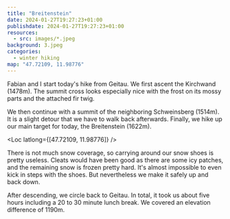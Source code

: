 ```yaml
---
title: "Breitenstein"
date: 2024-01-27T19:27:23+01:00
publishdate: 2024-01-27T19:27:23+01:00
resources:
  - src: images/*.jpeg
background: 3.jpeg
categories:
  - winter hiking
map: "47.72109, 11.98776"
---
```


Fabian and I start today's hike from Geitau. We first ascent the Kirchwand
(1478m). The summit cross looks especially nice with the frost on its mossy
parts and the attached fir twig.

<Rimg src="1.jpeg" alt="Kirchwand summit cross" />

We then continue with a summit of the neighboring Schweinsberg (1514m). It is
a slight detour that we have to walk back afterwards. Finally, we hike up our
main target for today, the Breitenstein (1622m).

<Loc latlong={[47.72109, 11.98776]} />

There is not much snow coverage, so carrying around our snow shoes is pretty
useless. Cleats would have been good as there are some icy patches, and the
remaining snow is frozen pretty hard. It's almost impossible to even kick in
steps with the shoes. But nevertheless we make it safely up and back down.

<Rimg src="2.jpeg" alt="View from the Breitenstein" />
<Rimg src="3.jpeg" alt="View from the Breitenstein" />

After descending, we circle back to Geitau. In total, it took us about five
hours including a 20 to 30 minute lunch break. We covered an elevation
difference of 1190m.
